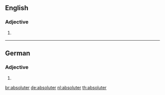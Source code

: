 ==English==

===Adjective===
{{head|en|adjective comparative form}}

# {{label|en|rare}} {{en-comparative of|absolute}}

----

==German==

===Adjective===
{{head|de|adjective form}}

# {{de-inflected form of|absolut}}

[[br:absoluter]]
[[de:absoluter]]
[[nl:absoluter]]
[[th:absoluter]]